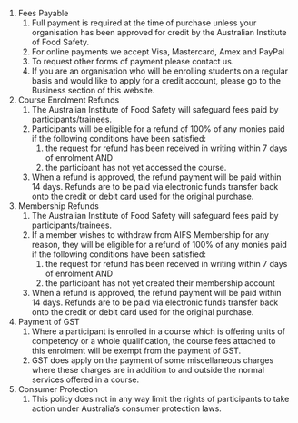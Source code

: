 1.  Fees Payable
    1.  Full payment is required at the time of purchase unless your organisation has been approved for credit by the Australian Institute of Food Safety.
    2.  For online payments we accept Visa, Mastercard, Amex and PayPal
    3.  To request other forms of payment please contact us.
    4.  If you are an organisation who will be enrolling students on a regular basis and would like to apply for a credit account, please go to the Business section of this website.
2.  Course Enrolment Refunds
    1.  The Australian Institute of Food Safety will safeguard fees paid by participants/trainees.
    2.  Participants will be eligible for a refund of 100% of any monies paid if the following conditions have been satisfied:
        1.  the request for refund has been received in writing within 7 days of enrolment AND
        2.  the participant has not yet accessed the course.
    3.  When a refund is approved, the refund payment will be paid within 14 days. Refunds are to be paid via electronic funds transfer back onto the credit or debit card used for the original purchase.
3.  Membership Refunds
    1.  The Australian Institute of Food Safety will safeguard fees paid by participants/trainees.
    2.  If a member wishes to withdraw from AIFS Membership for any reason, they will be eligible for a refund of 100% of any monies paid if the following conditions have been satisfied:
        1.  the request for refund has been received in writing within 7 days of enrolment AND
        2.  the participant has not yet created their membership account
    3.  When a refund is approved, the refund payment will be paid within 14 days. Refunds are to be paid via electronic funds transfer back onto the credit or debit card used for the original purchase.
4.  Payment of GST
    1.  Where a participant is enrolled in a course which is offering units of competency or a whole qualification, the course fees attached to this enrolment will be exempt from the payment of GST.
    2.  GST does apply on the payment of some miscellaneous charges where these charges are in addition to and outside the normal services offered in a course.
5.  Consumer Protection
    1.  This policy does not in any way limit the rights of participants to take action under Australia’s consumer protection laws.